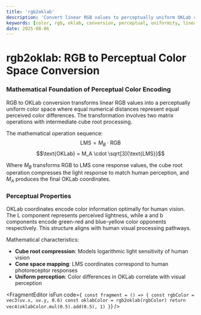 ```yaml
---
title: 'rgb2oklab'
description: 'Convert linear RGB values to perceptually uniform OKLab color space'
keywords: [color, rgb, oklab, conversion, perceptual, uniformity, linear]
date: 2025-08-06
---
```



# rgb2oklab: RGB to Perceptual Color Space Conversion

### Mathematical Foundation of Perceptual Color Encoding

RGB to OKLab conversion transforms linear RGB values into a perceptually uniform color space where equal numerical distances represent equal perceived color differences. The transformation involves two matrix operations with intermediate cube root processing.

The mathematical operation sequence:
$$\text{LMS} = M_B \cdot \text{RGB}$$
$$\text{OKLab} = M_A \cdot \sqrt[3]{\text{LMS}}$$

Where $M_B$ transforms RGB to LMS cone response values, the cube root operation compresses the light response to match human perception, and $M_A$ produces the final OKLab coordinates.

### Perceptual Properties

OKLab coordinates encode color information optimally for human vision. The L component represents perceived lightness, while a and b components encode green-red and blue-yellow color opponents respectively. This structure aligns with human visual processing pathways.

Mathematical characteristics:

- **Cube root compression**: Models logarithmic light sensitivity of human vision
- **Cone space mapping**: LMS coordinates correspond to human photoreceptor responses
- **Uniform perception**: Color differences in OKLab correlate with visual perception

<FragmentEditor
        isFun
        code={`
const fragment = () => {
        const rgbColor = vec3(uv.x, uv.y, 0.6)
        const oklabColor = rgb2oklab(rgbColor)
        return vec4(oklabColor.mul(0.5).add(0.5), 1)
}`}
/>
